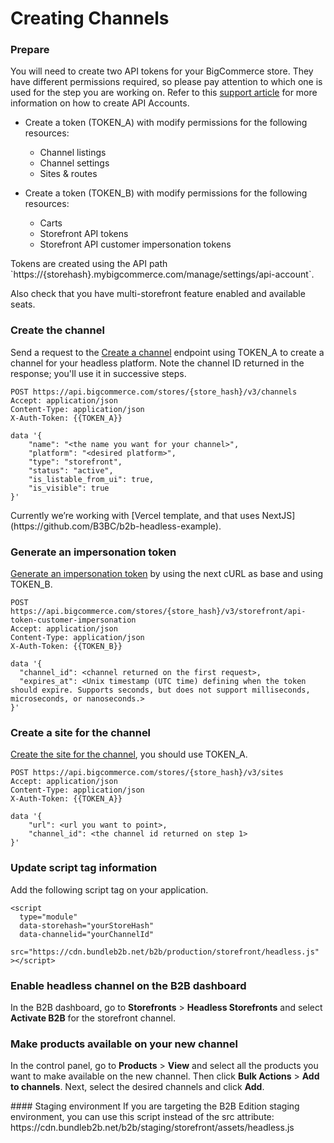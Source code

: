 # Creating Channels

<Steps>

### Prepare

You will need to create two API tokens for your BigCommerce store. They have different permissions required, so please pay attention to which one is used for the step you are working on. Refer to this [support article](https://support.bigcommerce.com/s/article/Store-API-Accounts?language=en_US#:~:text=Level%20API%20Accounts-,1.,to%20use%20the%20API%20account) for more information on how to create API Accounts.

* Create a token (TOKEN_A) with modify permissions for the following resources:
  - Channel listings
  - Channel settings
  - Sites & routes

* Create a token (TOKEN_B)  with modify permissions for the following resources:
  - Carts
  - Storefront API tokens
  - Storefront API customer impersonation tokens

 <Callout type="info">
  Tokens are created using the API path `https://{storehash}.mybigcommerce.com/manage/settings/api-account`.
 </Callout>

Also check that you have multi-storefront feature enabled and available seats.

### Create the channel

Send a request to the [Create a channel](/docs/rest-management/channels#create-a-channel) endpoint using TOKEN_A to create a channel for your headless platform. Note the channel ID returned in the response; you'll use it in successive steps.

```http filename="Example request: Create channel" showLineNumbers copy
POST https://api.bigcommerce.com/stores/{store_hash}/v3/channels
Accept: application/json
Content-Type: application/json
X-Auth-Token: {{TOKEN_A}}

data '{
    "name": "<the name you want for your channel>",
    "platform": "<desired platform>",
    "type": "storefront",
    "status": "active",
    "is_listable_from_ui": true,
    "is_visible": true
}'
```

 <Callout type="info">
  Currently we’re working with [Vercel template, and that uses NextJS](https://github.com/B3BC/b2b-headless-example).
 </Callout>

 ### Generate an impersonation token

[Generate an impersonation token](/docs/storefront-auth/tokens/customer-impersonation-token) by using the next cURL as base and using TOKEN_B.

```http filename="Example request: Create an impersonation token" showLineNumbers copy
POST https://api.bigcommerce.com/stores/{store_hash}/v3/storefront/api-token-customer-impersonation
Accept: application/json
Content-Type: application/json
X-Auth-Token: {{TOKEN_B}}

data '{
  "channel_id": <channel returned on the first request>,
  "expires_at": <Unix timestamp (UTC time) defining when the token should expire. Supports seconds, but does not support milliseconds, microseconds, or nanoseconds.>
}'
```

### Create a site for the channel

[Create the site for the channel](/docs/rest-management/sites#create-a-site), you should use TOKEN_A.

```http filename="Example request: Create an impersonation token" showLineNumbers copy
POST https://api.bigcommerce.com/stores/{store_hash}/v3/sites
Accept: application/json
Content-Type: application/json
X-Auth-Token: {{TOKEN_A}}

data '{
    "url": <url you want to point>,
    "channel_id": <the channel id returned on step 1>
}'
```

### Update script tag information

Add the following script tag on your application. 

```http copy
<script
  type="module"
  data-storehash="yourStoreHash"
  data-channelid="yourChannelId"
  src="https://cdn.bundleb2b.net/b2b/production/storefront/headless.js"
></script>
```
### Enable headless channel on the B2B dashboard

In the B2B dashboard, go to **Storefronts** > **Headless Storefronts** and select **Activate B2B** for the storefront channel.

### Make products available on your new channel

In the control panel, go to **Products** > **View** and select all the products you want to make available on the new channel. Then click **Bulk Actions** > **Add to channels**. Next, select the desired channels and click **Add**.

 <Callout type="info">
   #### Staging environment
    If you are targeting the B2B Edition staging environment, you can use this script instead of the src attribute: https://cdn.bundleb2b.net/b2b/staging/storefront/assets/headless.js
 </Callout>

 </Steps>
